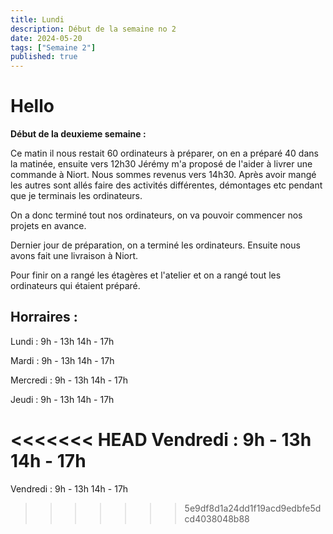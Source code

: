 ```yaml
---
title: Lundi
description: Début de la semaine no 2
date: 2024-05-20
tags: ["Semaine 2"]
published: true
---
```



# Hello

__Début de la deuxieme semaine :__


Ce matin il nous restait 60 ordinateurs à préparer, on en a préparé 40 dans la matinée, ensuite vers 12h30 Jérémy m'a proposé de l'aider à livrer une commande à Niort.
Nous sommes revenus vers 14h30. Après avoir mangé les autres sont allés faire des activités différentes, démontages etc pendant que je terminais les ordinateurs. 

On a donc terminé tout nos ordinateurs, on va pouvoir commencer nos projets en avance. 



Dernier jour de préparation, on a terminé les ordinateurs. Ensuite nous avons fait une livraison à Niort.

Pour finir on a rangé les étagères et l'atelier et on a rangé tout les ordinateurs qui étaient préparé.


## Horraires :

Lundi    : 9h - 13h 14h - 17h

Mardi    : 9h - 13h 14h - 17h

Mercredi : 9h - 13h 14h - 17h

Jeudi    : 9h - 13h 14h - 17h

<<<<<<< HEAD
Vendredi : 9h - 13h 14h - 17h
=======
Vendredi : 9h - 13h 14h - 17h
>>>>>>> 5e9df8d1a24dd1f19acd9edbfe5dcd4038048b88
